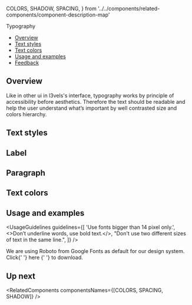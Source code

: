   COLORS,
  SHADOW,
  SPACING,
} from '../../components/related-components/component-description-map'



<Meta title='Foundations/Typography' />

<!--- Component documentation -->

<ComponentName withFoundationBackground>Typography</ComponentName>

- [Overview](#overview)
- [Text styles](#text-styles)
- [Text colors](#text-colors)
- [Usage and examples](#usage-and-examples)
- [Feedback](#feedback)

## Overview

Like in other ui in l3vels's interface, typography works by principle of accessibility before aesthetics.
Therefore the text should be readable and help the user understand what’s important by well contrasted size and colors hierarchy.

## Text styles

<TextStyles />

## Label

<Canvas>
  <Story name='Label'>
    <div style={{ display: 'flex', flexDirection: 'column', gap: '20px' }}>
      <Typography
        value='label large'
        type={Typography.types.LABEL}
        size={Typography.sizes.lg}
        as={'label'}
      />
      <Typography
        value='label medium'
        type={Typography.types.LABEL}
        size={Typography.sizes.md}
        as={'label'}
      />
      <Typography
        value='label small'
        type={Typography.types.LABEL}
        size={Typography.sizes.sm}
        as={'label'}
      />
      <Typography
        value='label xs-small'
        type={Typography.types.LABEL}
        size={Typography.sizes.xss}
        as={'label'}
      />
    </div>
  </Story>
</Canvas>

## Paragraph

<Canvas>
  <Story name='Paragraph'>
    <div style={{ display: 'flex', flexDirection: 'column', gap: '20px' }}>
      <Typography
        value='paragraph large'
        type={Typography.types.P}
        size={Typography.sizes.lg}
        as={'p'}
      />
      <Typography
        value='paragraph medium'
        type={Typography.types.P}
        size={Typography.sizes.md}
        as={'p'}
      />
      <Typography
        value='paragraph small'
        type={Typography.types.P}
        size={Typography.sizes.sm}
        as={'p'}
      />
      <Typography
        value='paragraph xs-small'
        type={Typography.types.P}
        size={Typography.sizes.xss}
        as={'p'}
      />
    </div>
  </Story>
</Canvas>

## Text colors

<TextColors />

## Usage and examples

<UsageGuidelines
  guidelines={[
    'Use fonts bigger than 14 pixel only.',
    <>Don’t underline words, use bold text.</>,
    "Don't use two different sizes of text in the same line.",
  ]}
/>

<Tip title='What font to use?'>
  We are using Roboto from Google Fonts as default for our design system. Click{' '}
  <Link size={Link.sizes.SMALL} href='https://fonts.google.com/specimen/Roboto' withoutSpacing>
    here
  </Link>{' '}
  to download.
</Tip>

<Frame className='l3-storybook-typography_image-container l3-storybook-typography_image-container--first'>
  <img src={typographyExample1} alt='' className='l3-storybook-typography_popup-example' />
</Frame>
<Frame className='l3-storybook-typography_image-container'>
  <img src={typographyExample2} alt='' className='l3-storybook-typography_timeline-example' />
</Frame>

## Up next

<RelatedComponents componentsNames={[COLORS, SPACING, SHADOW]} />
